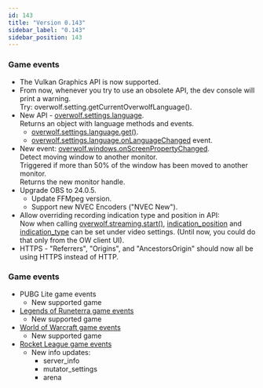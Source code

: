 ```yaml
---
id: 143
title: "Version 0.143"
sidebar_label: "0.143"
sidebar_position: 143
---
```


### Game events

* The Vulkan Graphics API is now supported.
* From now, whenever you try to use an obsolete API, the dev console will print a warning.  
  Try: overwolf.setting.getCurrentOverwolfLanguage().
* New API - [overwolf.settings.language](settings/language).  
  Returns an object with language methods and events.
  * [overwolf.settings.language.get()](settings/language#getcallback).
  * [overwolf.settings.language.onLanguageChanged](settings/language#onlanguagechanged) event.
* New event: [overwolf.windows.onScreenPropertyChanged](windows#onscreenpropertychanged).  
  Detect moving window to another monitor.  
  Triggered if more than 50% of the window has been moved to another monitor.  
  Returns the new monitor handle.
* Upgrade OBS to 24.0.5.  
  * Update FFMpeg version.
  * Support new NVEC Encoders ("NVEC New").
* Allow overriding recording indication type and position in API:  
  Now when calling [overwolf.streaming.start()](streaming#startsettings-callback), [indication_position](streaming#indication_position-enum) and [indication_type](streaming#indication_type-enum) can be set under video settings. (Until now, you could do that only from the OW client UI).
* HTTPS - "Referrers", "Origins", and "AncestorsOrigin" should now all be using HTTPS instead of HTTP.

### Game events

* PUBG Lite game events
  * New supported game
* [Legends of Runeterra game events](games/events/lor)
  * New supported game
* [World of Warcraft game events](games/events/wow)
  * New supported game
* [Rocket League game events](games/events/rocket-league)
  * New info updates:
    * server_info
    * mutator_settings
    * arena


